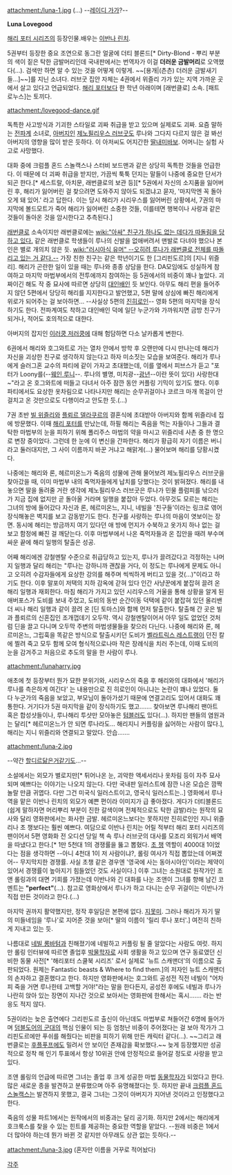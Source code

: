 attachment:/luna-1.jpg
(…) --[[레이디 가가]]?--

'''Luna Lovegood'''

[[해리 포터 시리즈]]의 등장인물.배우는 [[이반나 린치]].

5권부터 등장한 중요 조연으로 동그란 얼굴에 더티 블론드[* Dirty-Blond - 뿌리 부분의 색이 짙은 탁한 금발머리인데 국내판에서는 번역자가 이걸 '''더러운 금발머리'''로 오역했다(...). 검색만 하면 알 수 있는 것을 어떻게 이렇게. ~~[용개|(츤츤) 더러운 금발새기들...]~~]를 지닌 소녀다. 러브굿 집안 자체는 4권에서 위즐리 가가 있는 지역 가까운 곳에서 살고 있다고 언급되었다. [[해리 포터]]보다 한 학년 아래이며 [래번클로] 소속. [패트로누스]는 토끼다.

attachment:/lovegood-dance.gif

독특한 사고방식과 기괴한 스타일로 괴짜 취급을 받고 있으며 실제로도 괴짜. 요즘 말하는 [[전파계]] 소녀로, [[아버지]]인 [[제노필리우스 러브굿]]도 루나와 그다지 다르지 않은 걸 봐선 아버지의 영향을 많이 받은 듯하다. 이 아저씨도 어지간한 [[딸내미바보]]. 어머니는 실험 사고로 사망했다.

대화 중에 크럼플 혼드 스놀캑스나 스터비 보드맨과 같은 상당히 독특한 것들을 언급한다. 이 때문에 더 괴짜 취급을 받지만, 가끔씩 툭툭 던지는 말들이 나중에 중요한 단서가 되곤 한다.[* 세스트랄, 아치문, 래번클로의 보관 등][* 5권에서 자신의 소지품을 잃어버린 후, 해리가 잃어버린 걸 찾으려면 도와주지 않아도 되겠냐고 묻자, '마지막엔 꼭 돌아오게 돼 있어.' 라고 답한다. 이는 당시 해리가 시리우스를 잃어버린 상황에서, 7권의 마지막에 볼드모트가 죽어 해리가 잃어버린 소중한 것들, 이를테면 행복이나 사랑과 같은 것들이 돌아온 것을 암시한다고 추측된다.]

[[래번클로]] 소속이지만 래번클로에는 [[wiki:"아싸" 친구가 하나도 없는 데다가 따돌림을 당하고 있다.]] 같은 래번클로 학생들이 루나의 신발을 없애버려서 맨발로 다녀야 했으나 본인은 별로 개의치 않은 듯. [[wiki:"러시아식 유머" --오히려 루나가 래번클로 전체를 따돌리고 있는 거 같다.--]] 가장 친한 친구는 같은 학년이기도 한 [그리핀도르]의 [지니 위즐리]. 해리가 곤란한 일이 있을 때는 루나와 종종 상담을 한다. DA모임에도 성실하게 참여하고 마지막 마법부에서의 전투에까지 참여하는 등 5권에서의 비중이 꽤나 높았다. 괴짜이긴 해도 작 중 묘사에 따르면 상당히 [[대인배]]인 듯 보인다. 아무도 해리 편을 들어주지 않던 5편에서 당당히 해리를 지지한다고 발언했고, 5편 말에 상심에 빠진 해리에게 위로가 되어주는 걸 보아하면... --사실상 5편의 [[진히로인]]-- 영화 5편의 마지막을 장식하기도 한다. 전파계여도 착하고 대인배인 덕에 일단 누군가와 가까워지면 금방 친구가 되거나, 적어도 호의적으로 대한다.

아버지의 잡지인 [[이러쿵 저러쿵]]에 대해 험담하면 다소 날카롭게 변한다. 

6권에서 해리와 호그와트로 가는 열차 안에서 방학 후 오랜만에 다시 만나는데 해리가 자신을 괴상한 친구로 생각하지 않는다고 하자 미소짓는 모습을 보여준다. 해리가 루나에게 슬러그혼 교수의 파티에 같이 가자고 초대했는데, 이를 옆에서 피브스가 듣고 "포터가 Loony를(--[[웨인 루니]]--. 루나의 별명, 미치광--[[광년]]--이란 뜻이 있다) 사랑한대~"라고 온 호그와트에 떠들고 다녀서 아주 잠깐 동안 커플링 기믹이 있기도 했다. 이후 파티에서도 요상한 옷차림으로 나타나지만 해리는 순무귀걸이나 코르크 마개 목걸이 안 걸치고 온 것만으로도 다행이라고 안도한 듯.(...) 

7권 초반 [[빌 위즐리]]와 [[플뢰르 델라쿠르]]의 결혼식에 초대받아 아버지와 함께 위즐리네 집에 방문했다. 이때 [[해리 포터]]를 만났는데, 하필 해리는 죽음을 먹는 자들이나 그들과 결탁한 마법부의 눈을 피하기 위해 폴리주스 마법의 약을 마시고 위즐리네 사촌 중 한 명으로 변장 중이었다. 그런데 한 눈에 이 변신을 간파한다. 해리가 황급히 자기 이름은 버니라고 둘러대지만, 그 사이 이름까지 바꾼 거냐고 해맑게(...) 물어보며 해리를 당황시켰다. 

나중에는 해리와 론, 헤르미온느가 죽음의 성물에 관해 물어보려 제노필리우스 러브굿을 찾아갔을 때, 이미 마법부 내의 죽먹자들에게 납치를 당했다는 것이 밝혀졌다. 해리를 내놓으면 딸을 돌려줄 거란 생각에 제노필리우스 러브굿은 루나가 민물 플럼피를 낚으러 가 지금 집에 없지만 곧 돌아올 거라며 일행을 붙잡아 두었다. 아무것도 모르는 해리는 그녀의 방에 들어갔다 자신과 론, 헤르미온느, 지니, 네빌을 '친구들'이라는 링크로 엮어 장식해놓은 벽지를 보고 감동받기도 한다. 친구를 사랑하는 루나의 마음이 엿보이는 장면. 동시에 해리는 방금까지 여기 있다던 애 방에 먼지가 수북하고 옷가지 하나 없는 걸 보고 함정에 빠진 걸 깨닫는다. 이후 마법부에서 나온 죽먹자들과 온 집안을 때려 부수며 싸운 끝에 해리 일행의 탈출은 성공.   

어째 해리에겐 강철멘탈 수준으로 취급당하고 있는지, 루나가 끌려갔다고 걱정하는 나머지 일행과 달리 해리는 "루나는 강하니까 괜찮을 거다, 이 정도는 루나에게 문제도 아니고 오히려 수감자들에게 요상한 강의를 해주며 씩씩하게 버티고 있을 것(...)"이라고 하기도 한다. 이후 말포이 저택의 지하 감옥에 갇혀 있다 인간 사냥꾼에게 붙잡혀 끌려 온 해리 일행과 재회한다. 마침 해리가 가지고 있던 시리우스의 거울을 통해 상황을 알게 된 애버포스가 도비를 보내 주었고, 도비의 동반 순간이동 덕택에 같이 붙잡혀 있던 올리밴더 씨나 해리 일행과 같이 끌려 온 [딘 토마스]와 함께 먼저 탈출한다. 탈출해 간 곳은 빌과 플뢰르의 신혼집인 조개껍데기 오두막. 역시 강철멘탈이어서 아무 일도 없었던 것처럼 딘을 끌고 다니며 오두막 주변의 마법생물들을 찾으러 다닌다. 나중에 해리와 론, 헤르미온느, 그립훅을 똑같은 방식으로 탈출시키던 도비가 [[벨라트릭스 레스트랭]]이 던진 칼에 찔려 죽고 모두 함께 모여 형식적으로나마 작은 장례식을 치러 주는데, 이때 도비의 눈을 감겨주고 처음으로 추도의 말을 한 사람이 루나.   

attachment:/lunaharry.jpg

애초에 첫 등장부터 뭔가 묘한 분위기와, 시리우스의 죽음 후 해리와의 대화에서 '해리가 루나를 측은하게 여긴다' 는 내용만으로 진 히로인이 아니냐는 논란이 꽤나 있었다. 둘 다 누군가의 죽음을 보았고, 부모님이 돌아가셨기 때문에 연결고리도 있어서 대화도 꽤 통한다. 거기다가 5권 마지막을 같이 장식하기도 했고……. 찾아보면 루나해리 팬아트 혹은 합성샷들이나, 루나해리 투샷만 모아놓은 [[텀블러]]도 있다(…). 하지만 팬들의 염원과는 달리[* 헤르미온느가 안 되면 루나라도... 해리지니 커플링을 싫어하는 사람이 많다.], 해리는 지니 위즐리와 연결되고 말았다. 안습…….

attachment:/luna-2.jpg

--약간 [[할디르]]닮은거같기도...--

소설에서는 외모가 별로지만[* 튀어나온 눈, 괴악한 액세서리나 옷차림 등이 자주 묘사되며 예쁘다는 이야기는 나오지 않는다. 다만 국내판 일러스트에 잠깐 나온 모습은 깜짝 놀랄 만큼 귀엽다. 다만 그건 미국식 일러스트이고, 영국식 일러스트는..] 영화에서 루나 역을 맡은 이반나 린치의 외모가 예쁜 편이라 이미지가 급 좋아졌다. 게다가 더티블론드(쉽게 말하자면 머리뿌리 부분이 진한 갈색이며 전체적으로도 탁한 금발)라는 원작의 묘사와 달리 영화판에서는 화사한 금발. 헤르미온느보다는 못하지만 진히로인인 지니 위즐리나 초 챙보다는 훨씬 예쁘다. 여담으로 이반나 린치는 어릴 적부터 해리 포터 시리즈의 팬이어서 5편 영화화 전 오디션 당일 책 속 루나 러브굿의 대사를 모조리 외워가서 배역을 따냈다고 한다.[* 1만 5천대 1의 경쟁률을 뚫고 뽑혔다. [[초 챙]] 역할이 4000대 1이었다는 점을 생각하면 --아니 4천대 1이 저 사람이냐?, 롤링 여사가 직접 뽑았는데 어쩌겠어-- 무지막지한 경쟁률. 사실 초챙 같은 경우엔 '영국에 사는 동아시아인'이라는 제약이 있어서 경쟁률이 높아지기 힘들었던 것도 사실이다.] 이후 그녀는 소원대로 원작가인 조앤 롤링과의 대면 기회를 가졌는데 이반나와 긴 대화를 나눈 조앤이 그녀를 향해 남긴 코멘트는 '''"perfect"'''(…). 참고로 영화상에서 루나가 하고 다니는 순무 귀걸이는 이반나가 직접 만든 것이라고 한다.(...)

마지막 권까지 활약했지만, 정작 후일담은 본편에 없다. [[지못미]]. 그러나 해리가 자기 딸의 미들네임을 '루나'로 지어준 것을 보아[* 딸의 이름이 '릴리 루나 포터'.] 여전히 친하게 지내고 있는 듯.

나름대로 [[네빌 롱바텀]]과 친해졌기에 네빌하고 커플링 될 줄 알았다는 사람도 여럿. 하지만 롤링 인터뷰에 따르면 졸업후 [[박물학]]자로 사회 생활을 하고 있으며 연구 동료였던 신비한 동물 사전[* '해리포터 스쿨북 시리즈' 로서 실제로 '뉴트 스캐맨더'의 이름으로 출판되었다. 원제는 Fantastic beasts & Where to find them.]의 저자인 뉴트 스캐맨더의 손자하고 결혼했다고 한다. 하지만 영화판에서는 호그와트 공성전 직전 네빌이 "어차피 죽을 거면 루나한테 고백할 거야!"라는 말을 한다든지, 공성전 후에도 네빌과 루나가 나란히 앉아 있는 장면이 지나간 것으로 보아서는 영화판에 한해서는 혹시……. 라는 반응도 적지 않다.

5권이라는 늦은 출연에다 그리핀도르 출신이 아닌데도 마법부로 쳐들어간 6명에 들어가며 [[덤블도어의 군대]]의 핵심 인물이 되는 등 엄청난 비중이 주어졌다는 걸 보아 작가가 그리핀도르에만 푸쉬를 해줬다는 비판을 피하기 위해 만든 캐릭터 같다(…). ~~그리고 래번클로는 [[후플푸프]]에도 밀려서 안 보이던 존재감을 확보했다.~~ 늦게 등장했지만 성공적으로 정착 해 인기 투표에서 항상 10위권 안에 안정적으로 들어갈 정도로 사랑을 받고 있다.

조앤 롤링의 언급에 따르면 그녀는 졸업 후 크게 성공한 마법 [[동물학자]]가 되었다고 한다. 많은 새로운 종을 발견하고 분류했으며 아주 유명해졌다는 듯. 하지만 끝내 [[크럼플 혼드 스놀캑스]]는 발견하지 못했고, 결국 그녀는 그것이 아버지가 지어낸 것이라고 인정했다고 한다.

죽음의 성물 파트1에서는 원작에서의 비중과는 달리 공기화. 하지만 2에서는 해리에게 호크룩스를 찾을 수 있는 힌트를 제공하는 중요한 역할을 맡았다. --원래 비중은 1에서 더 많아야 하는데 뭔가 바뀐 것 같지만 아무래도 상관 없는 듯하다.--

attachment:/luna-3.jpg
(혼자만 이름을 거꾸로 적어놨다)

[[각주]]
